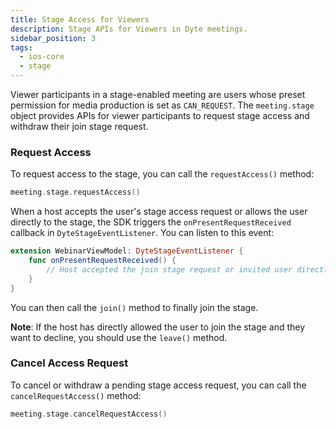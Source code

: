 ```yaml
---
title: Stage Access for Viewers
description: Stage APIs for Viewers in Dyte meetings.
sidebar_position: 3
tags:
  - ios-core
  - stage
---
```


Viewer participants in a stage-enabled meeting are users whose preset permission for media production is set as `CAN_REQUEST`.
The `meeting.stage` object provides APIs for viewer participants to request stage access and withdraw their join stage request.

### Request Access

To request access to the stage, you can call the `requestAccess()` method:

```swift
meeting.stage.requestAccess()
```

When a host accepts the user's stage access request or allows the user directly to the stage, the SDK triggers the
`onPresentRequestReceived` callback in `DyteStageEventListener`. You can listen to this event:

```swift
extension WebinarViewModel: DyteStageEventListener {
    func onPresentRequestReceived() {
        // Host accepted the join stage request or invited user directly to stage
    }
}
```

You can then call the `join()` method to finally join the stage.

**Note**: If the host has directly allowed the user to join the stage and they want to decline, you should use the `leave()` method.

### Cancel Access Request

To cancel or withdraw a pending stage access request, you can call the `cancelRequestAccess()` method:

```swift
meeting.stage.cancelRequestAccess()
```
